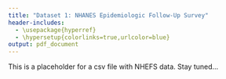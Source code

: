 ```yaml
---
title: "Dataset 1: NHANES Epidemiologic Follow-Up Survey"
header-includes:
  - \usepackage{hyperref}
  - \hypersetup{colorlinks=true,urlcolor=blue}
output: pdf_document
---
```


This is a placeholder for a csv file with NHEFS data. Stay tuned...
